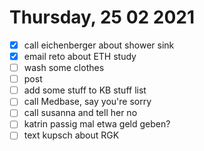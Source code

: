 # Thursday, 25 02 2021

- [x] call eichenberger about shower sink
- [x] email reto about ETH study
- [ ] wash some clothes
- [ ] post
- [ ] add some stuff to KB stuff list
- [ ] call Medbase, say you're sorry
- [ ] call susanna and tell her no
- [ ] katrin passig mal etwa geld geben?
- [ ] text kupsch about RGK
